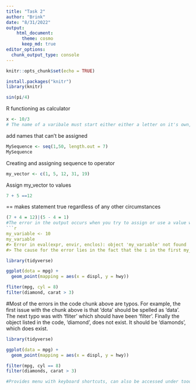 ```yaml
---
title: "Task 2"
author: "Brink"
date: "8/31/2022"
output: 
    html_document:
      theme: cosmo
      keep_md: true 
editor_options: 
  chunk_output_type: console 
---
```


```r
knitr::opts_chunk$set(echo = TRUE)
```

```r
install.packages("knitr")
library(knitr)
```

```r
sin(pi/4)
```
R functioning as calculator 
```r
x <- 10/3
# The name of a varibale must start either either a letter on it's own, or as a combination, digits, with periods and or underscores. If it starts with a period, you cannot follow it by a number. The name of a variable can't start with a number or underscore. Names are case sensistive and reserved words such as (true, false, null) can't be used. 
```
add names that can't be assigned 

```r
MySequence <- seq(1,50, length.out = 7)
MySequence
```
Creating and assigning sequence to operator 

```r
my_vector <- c(1, 5, 12, 31, 19)
```
Assign my_vector to values

```r
7 + 5 ==12
```
== makes statement true regardless of any other circumstances

```r
(7 + 4 = 12)|(5 - 4 = 1)
#The error in the output occurs when you try to assign or use a value within an equation, that does not exist. Or, R can't treat it as a name or true statement. 
```r
my_variable <- 10
my_varıable
#> Error in eval(expr, envir, enclos): object 'my_varıable' not found
#> The cause for the error lies in the fact that the i in the first my_variable does not smatch the latin dotless i that is in the bottom my_variable. This could either be due to a hypothetical typo or if the object was never originially created, or if there is a missing package that was not loaded.
```

```r
library(tidyverse)

ggplot(dota = mpg) + 
  geom_point(mapping = aes(x = displ, y = hwy))

fliter(mpg, cyl = 8)
filter(diamond, carat > 3)
```
#Most of the errors in the code chunk above are typos. For example, the first issue with the chunk above is that 'dota' should be spelled as 'data'. The next typo was with 'fliter' which should have been 'filter'. Finally the object listed in the code, 'diamond', does not exist. It should be 'diamonds', which does exist. 
```r
library(tidyverse)

ggplot(data = mpg) + 
  geom_point(mapping = aes(x = displ, y = hwy))

filter(mpg, cyl == 8)
filter(diamonds, carat > 3)
```


```r
#Provides menu with keyboard shortcuts, can also be accessed under toools -> Keyboard Shortcuts Help
```

